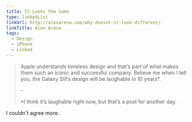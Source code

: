 ```yaml
---
title: It Looks the Same
type: linkedList
linkUrl: http://alexarena.com/why-doesnt-it-look-different/
linkTitle: Alex Arena
tags:
  - Design
  - iPhone
  - Linked
---
```


> Apple understands timeless design and that’s part of what makes them such an iconic and successful company. Believe me when I tell you, the Galaxy SIII’s design will be laughable in 10 years\*.
>
> \-
>
> \*I think it’s laughable right now, but that’s a post for another day.

I couldn't agree more.
